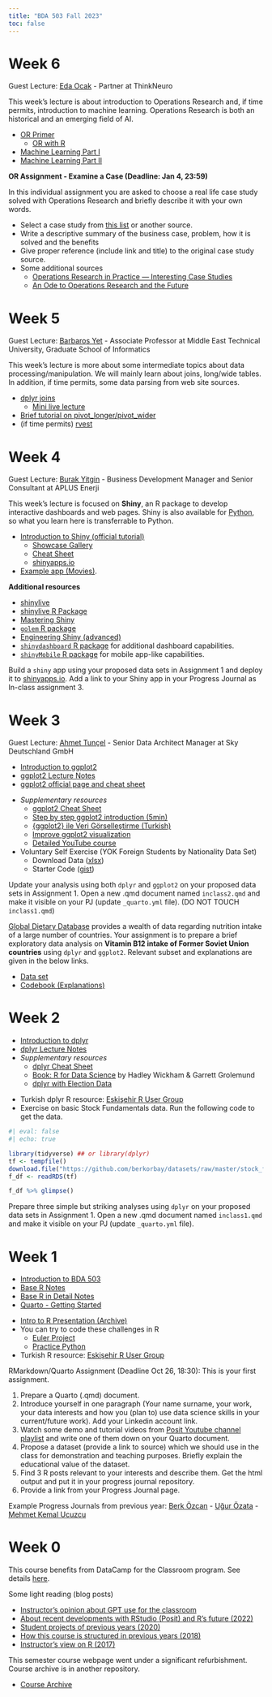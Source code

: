 ```yaml
---
title: "BDA 503 Fall 2023"
toc: false
---
```


# Week 6

Guest Lecture: [Eda Ocak](https://www.linkedin.com/in/eda-ocak/) - Partner at ThinkNeuro

This week's lecture is about introduction to Operations Research and, if time permits, introduction to machine learning. Operations Research is both an historical and an emerging field of AI.

- [OR Primer](https://or-primer.github.io/)
    - [OR with R](https://or-primer.github.io/or-with-r/)
- [Machine Learning Part I](https://mef-bda503.github.io/archive/fall17/files/intro_to_ml.html)  
- [Machine Learning Part II](https://mef-bda503.github.io/archive/fall17/files/intro_to_ml_2.html)

:::{.callout-caution appearance="simple"}
**OR Assignment - Examine a Case (Deadline: Jan 4, 23:59)**

In this individual assignment you are asked to choose a real life case study solved with Operations Research and briefly describe it with your own words.

- Select a case study from [this list](https://berkorbay.notion.site/OR-Case-Studies-469ef48cb0bc478b855e4f13a7913f6b) or another source.
- Write a descriptive summary of the business case, problem, how it is solved and the benefits
- Give proper reference (include link and title) to the original case study source.
- Some additional sources
    - [Operations Research in Practice — Interesting Case Studies](https://medium.com/berk-orbay/operations-research-in-practice-interesting-case-studies-e47272592fb0)
    - [An Ode to Operations Research and the Future](https://medium.com/berk-orbay/an-ode-to-operations-research-and-the-future-75744509425a)
:::


# Week 5

Guest Lecture: [Barbaros Yet](https://www.linkedin.com/in/barbaros-yet-1a5b4a17/) - Associate Professor at Middle East Technical University, Graduate School of Informatics

This week's lecture is more about some intermediate topics about data processing/manipulation. We will mainly learn about joins, long/wide tables. In addition, if time permits, some data parsing from web site sources.

- [dplyr joins](https://stat545.com/join-cheatsheet.html)
    - [Mini live lecture](https://berkorbay.github.io/book-of-eda/dplyr-joins.html)
- [Brief tutorial on pivot_longer/pivot_wider](https://pjournal.github.io/boun-ie48a/files/short_tutorial_on_pivot_wider_longer.html)  
- (if time permits) [rvest](https://berkorbay.github.io/book-of-eda/rvest.html) 

# Week 4

Guest Lecture: [Burak Yitgin](https://www.linkedin.com/in/burakyitgin/) - Business Development Manager and Senior Consultant at APLUS Enerji

This week's lecture is focused on **Shiny**, an R package to develop interactive dashboards and web pages. Shiny is also available for [Python](https://shiny.rstudio.com/py/), so what you learn here is transferrable to Python.

- [Introduction to Shiny (official tutorial)](https://shiny.rstudio.com/tutorial/)
    - [Showcase Gallery](https://shiny.rstudio.com/gallery/)
    - [Cheat Sheet](https://shiny.rstudio.com/articles/cheatsheet.html)
    - [shinyapps.io](https://shinyapps.io)
- [Example app (Movies)](https://gist.github.com/berkorbay/5793188b7ebfe013ce64703179f9aa01).

:::{.callout-tip title="Bonus Material" collapse="true"}
**Additional resources**

+ [shinylive](https://shiny.posit.co/py/docs/shinylive.html)
+ [shinylive R Package](https://posit-dev.github.io/r-shinylive/)
+ [Mastering Shiny](https://mastering-shiny.org/)  
+ [`golem` R package](https://thinkr-open.github.io/golem/)
+ [Engineering Shiny (advanced)](https://engineering-shiny.org/)
+ [`shinydashboard` R package](https://rstudio.github.io/shinydashboard/) for additional dashboard capabilities.
+ [`shinyMobile` R package](https://rinterface.github.io/shinyMobile/) for mobile app-like capabilities.
:::

::: {.callout-caution title="In-Class Exercise (Individual)" collapse="false"}
Build a `shiny` app using your proposed data sets in Assignment 1 and deploy it to [shinyapps.io](https://shinyapps.io). Add a link to your Shiny app in your Progress Journal as In-class assignment 3. 
:::


# Week 3

Guest Lecture: [Ahmet Tunçel](https://www.linkedin.com/in/ahmettuncel/) - Senior Data Architect Manager at Sky Deutschland GmbH

- [Introduction to ggplot2](./ggplot2.html)
- [ggplot2 Lecture Notes](https://berkorbay.github.io/book-of-eda/ggplot2.html)
- [ggplot2 official page and cheat sheet](https://ggplot2.tidyverse.org/)

::: {.callout-tip title="Bonus Material" collapse="true"}
- *Supplementary resources*
    - [ggplot2 Cheat Sheet](https://www.maths.usyd.edu.au/u/UG/SM/STAT3022/r/current/Misc/data-visualization-2.1.pdf)
    - [Step by step ggplot2 introduction (5min)](https://www.youtube.com/watch?v=FdVy57oGJuc)
    - [{ggplot2} ile Veri Görselleştirme (Turkish)](https://www.youtube.com/watch?v=QB8OXAzL8QE)
    - [Improve ggplot2 visualization](https://www.youtube.com/watch?v=qnw1xDnt_Ec)
    - [Detailed YouTube course](https://www.youtube.com/playlist?list=PLtL57Fdbwb_C6RS0JtBojTNOMVlgpeJkS)
- Voluntary Self Exercise (YOK Foreign Students by Nationality Data Set)
    - Download Data ([xlsx](https://github.com/berkorbay/datasets/raw/master/foreign_students/foreign_students_by_nationality_2021_2022.xlsx))
    - Starter Code ([gist](https://gist.github.com/berkorbay/f394bf2ea8775cf7b5316aeafd27c482#file-foreign_students_report_starter_code-qmd))
:::

::: {.callout-caution title="In-Class Exercise (Individual)" collapse="false"}
Update your analysis using both `dplyr` and `ggplot2` on your proposed data sets in Assignment 1. Open a new \.qmd document named `inclass2.qmd` and make it visible on your PJ (update `_quarto.yml` file). (DO NOT TOUCH `inclass1.qmd`)
:::

::: {.callout-caution title="Group Assignment (Tentative) Deadline: Nov 23, 18:30" collapse="false"}
[Global Dietary Database](https://globaldietarydatabase.org) provides a wealth of data regarding nutrition intake of a large number of countries. Your assignment is to prepare a brief exploratory data analysis on **Vitamin B12 intake of Former Soviet Union countries** using `dplyr` and `ggplot2`. Relevant subset and explanations are given in the below links.

+ [Data set](https://raw.githubusercontent.com/berkorbay/datasets/master/gdd/gdd_b12_levels.csv)
+ [Codebook (Explanations)](https://github.com/berkorbay/datasets/raw/master/gdd/GDD%202018%20Codebook_Jan%2010%202022.xlsx)
:::


# Week 2

- [Introduction to dplyr](./dplyr.html)
- [dplyr Lecture Notes](https://berkorbay.github.io/book-of-eda/dplyr.html)
- *Supplementary resources*
    - [dplyr Cheat Sheet](https://raw.githubusercontent.com/rstudio/cheatsheets/main/data-transformation.pdf)
    - [Book: R for Data Science](https://r4ds.had.co.nz/) by Hadley Wickham & Garrett Grolemund
    - [dplyr with Election Data](https://pjournal.github.io/files/dplyr_elections.html)


::: {.callout-tip title="Bonus Material" collapse="true"}
- Turkish dplyr R resource: [Eskişehir R User Group](https://www.youtube.com/watch?v=bzrP5bOIyYI)
- Exercise on basic Stock Fundamentals data. Run the following code to get the data.
```r
#| eval: false
#| echo: true

library(tidyverse) ## or library(dplyr)
tf <- tempfile()
download.file("https://github.com/berkorbay/datasets/raw/master/stock_fundamentals/fundamentals_20231024.rds",tf)
f_df <- readRDS(tf)

f_df %>% glimpse() 
```
:::

::: {.callout-caution title="In-Class Exercise (Individual)" collapse="false"}
Prepare three simple but striking analyses using `dplyr` on your proposed data sets in Assignment 1. Open a new \.qmd document named `inclass1.qmd` and make it visible on your PJ (update `_quarto.yml` file).
:::

# Week 1

- [Introduction to BDA 503](./intro.html)
- [Base R Notes](https://berkorbay.github.io/book-of-eda/base-r.html)
- [Base R in Detail Notes](https://berkorbay.github.io/book-of-eda/base-r-in-detail.html)
- [Quarto - Getting Started](https://quarto.org/docs/get-started/)

::: {.callout-tip title="Week 1 - Bonus Material" collapse="true"}
- [Intro to R Presentation (Archive)](https://pjournal.github.io/docs/r_intro/2109/#1)
- You can try to code these challenges in R
    - [Euler Project](https://projecteuler.net/archives)
    - [Practice Python](https://www.practicepython.org/)
- Turkish R resource: [Eskişehir R User Group](https://www.youtube.com/@eskisehirrusergroup2103)
:::

::: {.callout-caution title="Assignment 1" collapse="true"}

RMarkdown/Quarto Assignment (Deadline Oct 26, 18:30): This is your first assignment.

1. Prepare a Quarto (.qmd) document. 
2. Introduce yourself in one paragraph (Your name surname, your work, your data interests and how you (plan to) use data science skills in your current/future work). Add your Linkedin account link.
3. Watch some demo and tutorial videos from [Posit Youtube channel playlist](https://youtube.com/playlist?list=PL9HYL-VRX0oTOK4cpbCbRk15K2roEgzVW&si=o2Vh9XiQT_pnMo_B) and write one of them down on your Quarto document. 
4. Propose a dataset (provide a link to source) which we should use in the class for demonstration and teaching purposes. Briefly explain the educational value of the dataset.
5. Find 3 R posts relevant to your interests and describe them. Get the html output and put it in your progress journal repository.
6. Provide a link from your Progress Journal page.

Example Progress Journals from previous year: [Berk Özcan](https://pjournal.github.io/mef06-berkozzcan/assignment1.html) - [Uğur Özata](https://pjournal.github.io/mef06-ugemir/assignment1.html) - [Mehmet Kemal Ucuzcu](https://pjournal.github.io/mef06-mekucz/assignment1.html)
:::

# Week 0

This course benefits from DataCamp for the Classroom program. See details [here](https://www.datacamp.com/groups/education?ref=mefbda503).

Some light reading (blog posts)

-   [Instructor's opinion about GPT use for the classroom](https://medium.com/databulls/gpt-for-education-is-plain-awesome-3663b55887af)
-   [About recent developments with RStudio (Posit) and R's future (2022)](https://medium.com/berk-orbay/convergence-of-data-science-languages-ff2214665f3)
-   [Student projects of previous years (2020)](https://medium.com/berk-orbay/student-data-analysis-projects-with-r-729a8529d5a8)
-   [How this course is structured in previous years (2018)](https://medium.com/@berk.orbay/how-to-teach-an-awesome-data-analysis-course-922f5e5651c0)
-   [Instructor's view on R (2017)](https://medium.com/yes-r-can/why-r-stats-is-the-best-2c09d77de25b)

This semester course webpage went under a significant refurbishment. Course archive is in another repository.

-   [Course Archive](https://mef-bda503.github.io/archive/)
